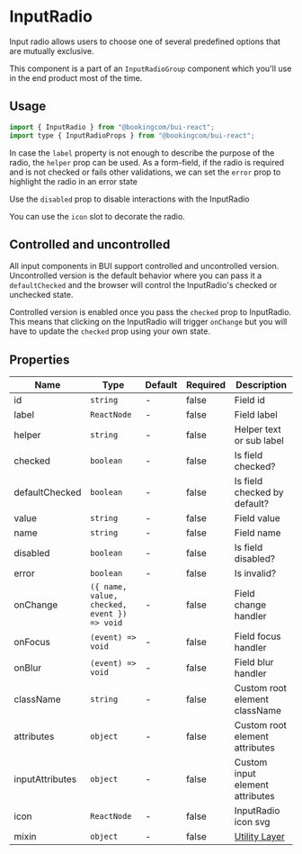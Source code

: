 # InputRadio

<Featured>
  Input radio allows users to choose one of several predefined options that are
  mutually exclusive.
</Featured>
<Grid>
  <CrossLink
    title="InputRadio"
    type="documentation"
    text="Learn more about the InputRadio design anatomy and best-practices."
    section="Design documentation"
    href="https://design-system.booking.com/article/bui/components/elements/input-radio/"
    target="_blank"
  />
</Grid>

This component is a part of an `InputRadioGroup` component which you'll use in the end product most of the time.

## Usage

```jsx
import { InputRadio } from "@bookingcom/bui-react";
import type { InputRadioProps } from "@bookingcom/bui-react";
```

<Example name="default" />

In case the `label` property is not enough to describe the purpose of the radio, the `helper` prop can be used.
As a form-field, if the radio is required and is not checked or fails other validations, we can set the `error` prop to highlight the radio in an error state

<Example name="errorHelper" />

Use the `disabled` prop to disable interactions with the InputRadio

<Example name="disabled" />

You can use the `icon` slot to decorate the radio.

<Example name="icon" />

## Controlled and uncontrolled

All input components in BUI support controlled and uncontrolled version.
Uncontrolled version is the default behavior where you can pass it a `defaultChecked` and the browser will control the InputRadio's checked or unchecked state.

<Example name="uncontrolledChecked" />

Controlled version is enabled once you pass the `checked` prop to InputRadio.
This means that clicking on the InputRadio will trigger `onChange` but you will have to update the `checked` prop using your own state.

<Example name="controlledChecked" />

## Properties

| Name            | Type                                        | Default | Required | Description                                                                                                    |
| --------------- | ------------------------------------------- | ------- | -------- | -------------------------------------------------------------------------------------------------------------- |
| id              | `string`                                    | -       | false    | Field id                                                                                                       |
| label           | `ReactNode`                                 | -       | false    | Field label                                                                                                    |
| helper          | `string`                                    | -       | false    | Helper text or sub label                                                                                       |
| checked         | `boolean`                                   | -       | false    | Is field checked?                                                                                              |
| defaultChecked  | `boolean`                                   | -       | false    | Is field checked by default?                                                                                   |
| value           | `string`                                    | -       | false    | Field value                                                                                                    |
| name            | `string`                                    | -       | false    | Field name                                                                                                     |
| disabled        | `boolean`                                   | -       | false    | Is field disabled?                                                                                             |
| error           | `boolean`                                   | -       | false    | Is invalid?                                                                                                    |
| onChange        | `({ name, value, checked, event }) => void` | -       | false    | Field change handler                                                                                           |
| onFocus         | `(event) => void`                           | -       | false    | Field focus handler                                                                                            |
| onBlur          | `(event) => void`                           | -       | false    | Field blur handler                                                                                             |
| className       | `string`                                    | -       | false    | Custom root element className                                                                                  |
| attributes      | `object`                                    | -       | false    | Custom root element attributes                                                                                 |
| inputAttributes | `object`                                    | -       | false    | Custom input element attributes                                                                                |
| icon            | `ReactNode`                                 | -       | false    | InputRadio icon svg                                                                                            |
| mixin             | `object`                                    | -       | false    | [Utility Layer](?page=Getting%2520started%252FDevelopment%252FComponents&view=documentation#BUI-Utility-Layer) |
